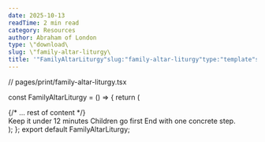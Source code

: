 ```yaml
---
date: 2025-10-13
readTime: 2 min read
category: Resources
author: Abraham of London
type: \"download\
slug: \"family-altar-liturgy\
title: '"FamilyAltarLiturgy"slug:"family-altar-liturgy"type:"template"slug:"family-altar-liturgy"type:"Download"title:"FamilyAltarLiturgy"date:2025-10-13author:"AbrahamofLondon"readTime:2minreadcategory:"Resources"'
---
```


// pages/print/family-altar-liturgy.tsx

const FamilyAltarLiturgy = () => {
return (

<BrandFrame title="Family Altar Liturgy" subtitle="Short. Kind. Repeatable. Suited for night or weeks beginning.">
  {/* ... rest of content */}
  <div className="not-prose mt-8 text-[11.5px] text-[color:var(--color-on-secondary)/0.6]"> Keep it under 12 minutes Children go first End with one concrete step. </div>
</BrandFrame>
); }; export default FamilyAltarLiturgy;
